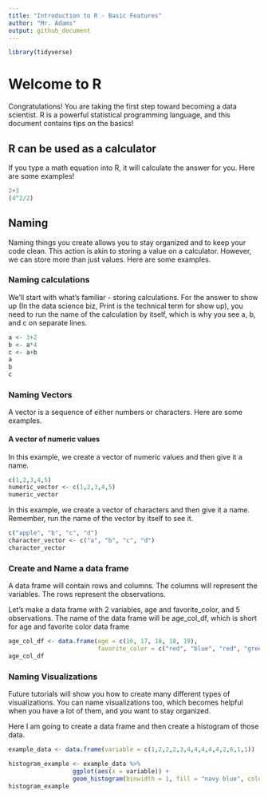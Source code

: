 ```yaml
---
title: "Introduction to R - Basic Features"
author: "Mr. Adams"
output: github_document
---
```


```r
library(tidyverse)
```

# Welcome to R

Congratulations! You are taking the first step toward becoming a data scientist. R is a powerful statistical programming language, and this document contains tips on the basics! 

## R can be used as a calculator

If you type a math equation into R, it will calculate the answer for you.
Here are some examples!

```r
2+3
(4^2/2)
```


## Naming

Naming things you create allows you to stay organized and to keep your code clean. This action is akin to storing a value on a calculator. However, we can store more than just values. Here are some examples. 

### Naming calculations

We'll start with what's familiar - storing calculations. For the answer to show up (In the data science biz, Print is the technical term for show up), you need to run the name of the calculation by itself, which is why you see a, b, and c on separate lines. 

```r
a <- 3+2
b <- a*4
c <- a+b
a 
b
c
```

### Naming Vectors 

A vector is a sequence of either numbers or characters. Here are some examples. 

#### A vector of numeric values

In this example, we create a vector of numeric values and then give it a name. 
```r
c(1,2,3,4,5)
numeric_vector <- c(1,2,3,4,5)
numeric_vector
```

In this example, we create a vector of characters and then give it a name. Remember, run the name of the vector by itself to see it.

```r
c("apple", "b", "c", "d")
character_vector <- c("a", "b", "c", "d")
character_vector
```

### Create and Name a data frame

A data frame will contain rows and columns. The columns will represent the variables. The rows represent the observations. 

Let's make a data frame with 2 variables, age and favorite_color, and 5 observations. The name of the data frame will be age_col_df, which is short for age and favorite color data frame

```r
age_col_df <- data.frame(age = c(16, 17, 18, 18, 19), 
                         favorite_color = c("red", "blue", "red", "green", "blue"))
age_col_df
```


### Naming Visualizations

Future tutorials will show you how to create many different types of visualizations. You can name visualizations too, which becomes helpful when you have a lot of them, and you want to stay organized. 

Here I am going to create a data frame and then create a histogram of those data. 

```r
example_data <- data.frame(variable = c(1,2,2,2,3,4,4,4,4,4,2,6,1,1))

histogram_example <- example_data %>%
                  ggplot(aes(x = variable)) +
                  geom_histogram(binwidth = 1, fill = "navy blue", color = "red")
histogram_example
```